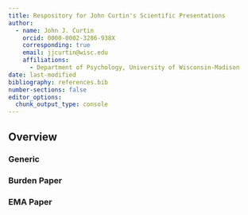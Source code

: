 ```yaml
---
title: Respository for John Curtin's Scientific Presentations 
author:
  - name: John J. Curtin 
    orcid: 0000-0002-3286-938X
    corresponding: true
    email: jjcurtin@wisc.edu
    affiliations:
      - Department of Psychology, University of Wisconsin-Madison 
date: last-modified
bibliography: references.bib
number-sections: false 
editor_options: 
  chunk_output_type: console
---
```


## Overview 

### Generic


### Burden Paper 

### EMA Paper

